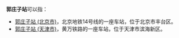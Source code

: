 '''郭庄子站'''可以指：
*[[郭庄子站_(北京市)|郭庄子站 (北京市)]]，北京地铁14号线的一座车站，位于北京市丰台区。
*[[郭庄子站_(天津市)|郭庄子站 (天津市)]]，黄万铁路的一座车站，位于天津市滨海新区。
{{disambig|cat=四字车站名消歧义}}